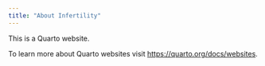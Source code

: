 ```yaml
---
title: "About Infertility"
---
```


This is a Quarto website.

To learn more about Quarto websites visit <https://quarto.org/docs/websites>.
